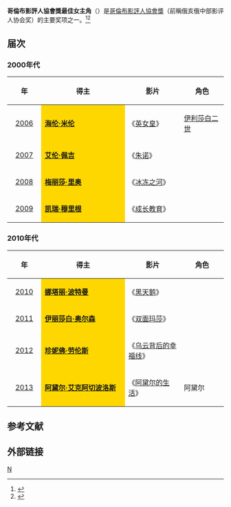 '''哥倫布影評人協會獎最佳女主角'''（{{lang-en|Columbus Film Critics Association Award for Best Actress}}）是[[哥倫布影評人協會|哥倫布影評人協會獎]]（前稱俄亥俄中部影评人协会奖）的主要奖项之一。<ref>{{cite web |url=http://ent.sina.com.cn/m/f/2007-01-13/10381408228.html |title=俄亥俄影评人协会奖公布：《人类之子》夺魁 |accessdate=2007 |publisher=新浪 |work= |language=zh-hans |archive-date=2014-03-23 |archive-url=https://web.archive.org/web/20140323170309/http://ent.sina.com.cn/m/f/2007-01-13/10381408228.html |dead-url=no }}</ref><ref>{{cite web |url=http://ent.sina.com.cn/m/f/2008-01-14/14251875946.shtml |title=俄亥俄中部影评人协会奖：《老无所依》称霸 |accessdate=2008 |publisher=新浪网 |work= |language=zh-hans |archive-date=2014-03-23 |archive-url=https://web.archive.org/web/20140323170515/http://ent.sina.com.cn/m/f/2008-01-14/14251875946.shtml |dead-url=no }}</ref>

== 届次 ==
=== 2000年代 ===
{| class="wikitable" width="95%" cellpadding="5"
|-
!width="100"|年
!width="450"|得主
!width="250"|影片
!width="200"|角色
|-
|style="text-align:center;"| [[第5届俄亥俄中部影评人协会奖|2006]] || style="background:#FFD700;" | '''[[海伦·米伦|海伦·米伦]]''' ||《[[英女皇_(电影)|英女皇]]》  ||  [[伊利莎白二世|伊利莎白二世]]
|-
|style="text-align:center;"| [[第6届俄亥俄中部影评人协会奖|2007]] || style="background:#FFD700;" | '''[[艾伦·佩吉|艾伦·佩吉]]''' || 《[[Juno少女孕記|朱诺]]》 ||  
|-
|style="text-align:center;"| [[第7届俄亥俄中部影评人协会奖|2008]] ||  style="background:#FFD700;" | '''[[梅丽莎·里奥|梅丽莎·里奥]]''' || 《[[冰冻之河|冰冻之河]]》 || 
|-
|style="text-align:center;"| [[第8届俄亥俄中部影评人协会奖|2009]] ||  style="background:#FFD700;" |'''[[凯瑞·穆里根|凯瑞·穆里根]]''' || 《[[成长教育|成长教育]]》 ||  
|}

=== 2010年代 ===
{| class="wikitable" width="95%" cellpadding="5"
|-
!width="100"|年
!width="450"|得主
!width="250"|影片
!width="200"|角色
|-
|style="text-align:center;"| [[第9届俄亥俄中部影评人协会奖|2010]] ||  style="background:#FFD700;" | '''[[娜塔丽·波特曼|娜塔丽·波特曼]]''' || 《[[黑天鹅_(电影)|黑天鹅]]》 ||  
|-
|style="text-align:center;"| [[第10届俄亥俄中部影评人协会奖|2011]] ||  style="background:#FFD700;" | '''[[伊丽莎白·奥尔森|伊丽莎白·奥尔森]]''' || 《[[双面玛莎|双面玛莎]]》 ||  
|-
|style="text-align:center;"| [[第11届俄亥俄中部影评人协会奖|2012]] ||  style="background:#FFD700;" | '''[[珍妮佛·劳伦斯|珍妮佛·劳伦斯]]'''||《[[乌云背后的幸福线|乌云背后的幸福线]]》  || 
|-
|style="text-align:center;"| [[第12届俄亥俄中部影评人协会奖|2013]] || style="background:#FFD700;" | '''[[阿黛尔·艾克阿切波洛斯|阿黛尔·艾克阿切波洛斯]]'''|| 《[[阿黛尔的生活|阿黛尔的生活]]》  ||  阿黛尔
|}

==参考文献==
{{reflist}}

== 外部链接 ==
{{俄亥俄中部影评人协会奖}}

[[Category:俄亥俄中部影评人协会奖|N]]